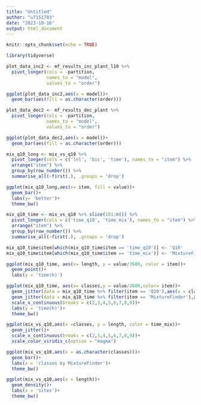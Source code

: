 ```yaml
---
title: "Untitled"
author: "u7151703"
date: "2023-10-16"
output: html_document
---
```


```r
knitr::opts_chunk$set(echo = TRUE)
```



```r
library(tidyverse)
```

```r
plot_data_inc2 <- mf_results_inc_plant_l10 %>%
  pivot_longer(cols = -partition,
               names_to = "model",
               values_to = "order")
```

```r
ggplot(plot_data_inc2,aes(x = model))+
  geom_bar(aes(fill = as.character(order)))
```

```r
plot_data_dec2 <- mf_results_dec_plant %>%
  pivot_longer(cols = -partition,
               names_to = "model",
               values_to = "order")
```

```r
ggplot(plot_data_dec2,aes(x = model))+
  geom_bar(aes(fill = as.character(order)))
```


```r
mix_q10_long <- mix_vs_q10 %>%
  pivot_longer(cols = c('lnl', 'bic', 'time'), names_to = "item") %>%
  arrange("item") %>%
  group_by(row_number()) %>%
  summarise_all(~first(.), .groups = 'drop')
```


```r
ggplot(mix_q10_long,aes(x= item, fill = value))+
  geom_bar()+
  labs(y= 'better')+
  theme_bw()
```

```r
mix_q10_time <- mix_vs_q10 %>% slice(101:n()) %>%
  pivot_longer(cols = c('time_q10', 'time_mix'), names_to = "item") %>%
  arrange("item") %>%
  group_by(row_number()) %>%
  summarise_all(~first(.), .groups = 'drop')

mix_q10_time$item[which(mix_q10_time$item == 'time_q10')] <- 'Q10'
mix_q10_time$item[which(mix_q10_time$item == 'time_mix')] <- 'MixtureFinder'
```

```r
ggplot(mix_q10_time, aes(x= length, y = value/3600, color = item))+
  geom_point()+
  labs(y = 'time(h)')
```

```r
ggplot(mix_q10_time, aes(x= classes,y = value/3600,color= item))+
  geom_jitter(data = mix_q10_time %>% filter(item == 'Q10'),aes(x = classes-0.2, y = value/3600),width =0.15)+
  geom_jitter(data = mix_q10_time %>% filter(item == 'MixtureFinder'),aes(x = classes+0.2, y = value/3600),width =0.15)+
  scale_x_continuous(breaks = c(2,3,4,5,6,7,8,9))+
  labs(y = 'time(h)')+
  theme_bw()
```


```r
ggplot(mix_vs_q10,aes(x =classes, y = length, color = time_mix))+
  geom_jitter()+
  scale_x_continuous(breaks = c(2,3,4,5,6,7,8,9))+
  scale_color_viridis_c(option = "magma")
```

```r
ggplot(mix_vs_q10,aes(x = as.character(classes)))+
  geom_bar()+
  labs(x = 'classes by MixtureFinder')+
  theme_bw()
```

```r
ggplot(mix_vs_q10,aes(x = length))+
  geom_density()+
  labs(x = 'sites')+
  theme_bw()
```


